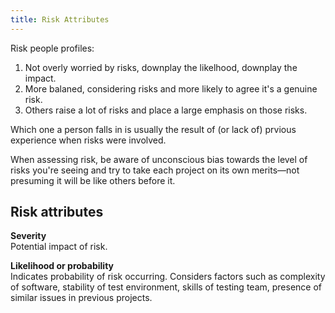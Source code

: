 ```yaml
---
title: Risk Attributes
---
```



Risk people profiles:

1. Not overly worried by risks, downplay the likelhood, downplay the impact.
2. More balaned, considering risks and more likely to agree it's a genuine risk.
3. Others raise a lot of risks and place a large emphasis on those risks.

Which one a person falls in is usually the result of (or lack of) prvious experience when risks were involved.

When assessing risk, be aware of unconscious bias towards the level of risks you're seeing and try to take each project on its own merits—not presuming it will be like others before it.

## Risk attributes

**Severity**  
Potential impact of risk.

**Likelihood or probability**  
Indicates probability of risk occurring. Considers factors such as complexity of software, stability of test environment, skills of testing team, presence of similar issues in previous projects.

